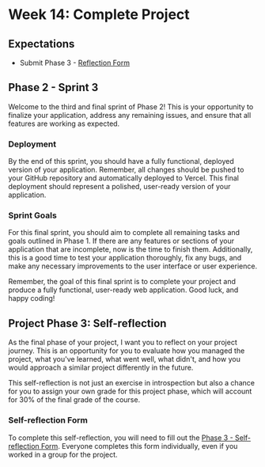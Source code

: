 # Week 14: Complete Project

## Expectations

- Submit Phase 3 - [Reflection Form](https://forms.office.com/r/kT8RimSU4c)

## Phase 2 - Sprint 3

Welcome to the third and final sprint of Phase 2! This is your opportunity to finalize your application, address any remaining issues, and ensure that all features are working as expected.

### Deployment

By the end of this sprint, you should have a fully functional, deployed version of your application. Remember, all changes should be pushed to your GitHub repository and automatically deployed to Vercel. This final deployment should represent a polished, user-ready version of your application.

### Sprint Goals

For this final sprint, you should aim to complete all remaining tasks and goals outlined in Phase 1. If there are any features or sections of your application that are incomplete, now is the time to finish them. Additionally, this is a good time to test your application thoroughly, fix any bugs, and make any necessary improvements to the user interface or user experience.

Remember, the goal of this final sprint is to complete your project and produce a fully functional, user-ready web application. Good luck, and happy coding!

## Project Phase 3: Self-reflection

As the final phase of your project, I want you to reflect on your project journey. This is an opportunity for you to evaluate how you managed the project, what you've learned, what went well, what didn't, and how you would approach a similar project differently in the future.

This self-reflection is not just an exercise in introspection but also a chance for you to assign your own grade for this project phase, which will account for 30% of the final grade of the course.

### Self-reflection Form

To complete this self-reflection, you will need to fill out the [Phase 3 - Self-reflection Form](https://forms.office.com/r/kT8RimSU4c). Everyone completes this form individually, even if you worked in a group for the project.

